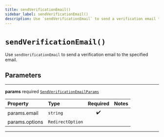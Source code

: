 ```yaml
---
title: sendVerificationEmail()
sidebar_label: sendVerificationEmail()
description: Use `sendVerificationEmail` to send a verification email to the specified email.
---
```


# `sendVerificationEmail()`

Use `sendVerificationEmail` to send a verification email
to the specified email.

## Parameters

---

**<span className="parameter-name">params</span>** <span className="optional-status">required</span> [`SendVerificationEmailParams`](/reference/__docgen__/javascript/auth/types/send-verification-email-params)

| Property                                                                                   | Type             | Required | Notes |
| :----------------------------------------------------------------------------------------- | :--------------- | :------: | :---- |
| <span className="parameter-name"><span className="light-grey">params.</span>email</span>   | `string`         |    ✔️    |       |
| <span className="parameter-name"><span className="light-grey">params.</span>options</span> | `RedirectOption` |          |       |

---
